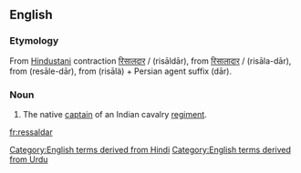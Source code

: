 ==English==

===Etymology===
From [[Hindustani]] contraction [[रिसालदार]] / {{ur-Arab|[[رسالدار]]}} (risāldār), from [[रिसालादार]] / {{ur-Arab|[[رسالہ دار]]}} (risāla-dār), from {{etyl|fa|en}} {{term|رساله‌دار|lang=fa}} (resāle-dār), from {{etyl|ar|en}} {{l|ar|رسالة}} (risālä) + Persian agent suffix {{fa-Arab|[[دار]]}} (dār).

===Noun===
{{en-noun}}

# The native [[captain]] of an Indian cavalry [[regiment]].

[[Category:English terms derived from Hindi]]
[[Category:English terms derived from Urdu]]

[[fr:ressaldar]]